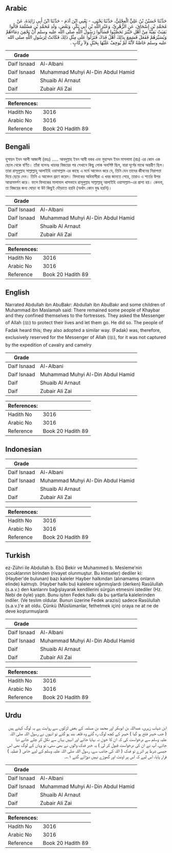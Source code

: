 ## Arabic


<div dir="rtl" lang="ar" style={{fontSize:'larger',backgroundColor:'#f8f9fa',padding:20}}>
حَدَّثَنَا حُسَيْنُ بْنُ عَلِيٍّ الْعِجْلِيُّ، حَدَّثَنَا يَحْيَى، - يَعْنِي ابْنَ آدَمَ - حَدَّثَنَا ابْنُ أَبِي زَائِدَةَ، عَنْ مُحَمَّدِ بْنِ إِسْحَاقَ، عَنِ الزُّهْرِيِّ، وَعَبْدِ اللَّهِ بْنِ أَبِي بَكْرٍ، وَبَعْضِ، وَلَدِ مُحَمَّدِ بْنِ مَسْلَمَةَ قَالُوا بَقِيَتْ بَقِيَّةٌ مِنْ أَهْلِ خَيْبَرَ تَحَصَّنُوا فَسَأَلُوا رَسُولَ اللَّهِ صلى الله عليه وسلم أَنْ يَحْقِنَ دِمَاءَهُمْ وَيُسَيِّرَهُمْ فَفَعَلَ فَسَمِعَ بِذَلِكَ أَهْلُ فَدَكَ فَنَزَلُوا عَلَى مِثْلِ ذَلِكَ فَكَانَتْ لِرَسُولِ اللَّهِ صلى الله عليه وسلم خَاصَّةً لأَنَّهُ لَمْ يُوجِفْ عَلَيْهَا بِخَيْلٍ وَلاَ رِكَابٍ ‏.‏
</div>
<div style={{backgroundColor:'#f8f9fa',padding:20, marginBottom: 10}}><table> <thead> <tr> <th>Grade</th> <th></th> </tr> </thead> <tbody> <tr><td>Daif Isnaad</td><td>Al-Albani</td></tr><tr><td>Daif Isnaad</td><td>Muhammad Muhyi Al-Din Abdul Hamid</td></tr><tr><td>Daif</td><td>Shuaib Al Arnaut</td></tr><tr><td>Daif</td><td>Zubair Ali Zai</td></tr></tbody></table><table> <thead> <tr> <th>References:</th> <th></th> </tr> </thead> <tbody><tr><td>Hadith No</td><td>3016</td></tr><tr><td>Arabic No</td><td>3016</td></tr><tr><td>Reference</td><td>Book 20 Hadith 89</td></tr></tbody></table></div>

## Bengali


<div dir="ltr" lang="bn" style={{fontSize:'larger',backgroundColor:'#f8f9fa',padding:20}}>
হুসায়ন ইবন আলী আজালী (রহঃ) ..... আবদুল্লাহ ইবন আবী বকর এবং মুহাম্মদ ইবন মাসলামা (রাঃ) এর কোন এক ছেলে থেকে বর্ণিত। তাঁরা বলেনঃ খায়বর বিজয়ের পর সেখানে কিছু লোক অবশিষ্ট ছিল, যারা দূর্গের মাঝে অন্তরীণ ছিল। তারা রাসূলুল্লাহ সাল্লাল্লাহু আলাইহি ওয়াসাল্লাম এর কাছে এ মর্মে আবেদন করে যে, তিনি যেন তাদের জীবনের নিরাপত্তা দিয়ে ছেড়ে দেন। তিনি এ আবেদন গ্রহণ করেন। ফিদাকের অধিবাসীরা এ খবর জানতে পেরে, তারাও এ শর্তের উপর আত্মসমর্পণ করে। ফলে ফিদাকের মালামাল খাসভাবে রাসূলুল্লাহ সাল্লাল্লাহু আলাইহি ওয়াসাল্লাম-এর প্রাপ্য হয়। কেননা, তা বিজয়ের জন্য ঘোড়া বা উট কিছুই দৌড়াতে হয়নি (অর্থাৎ কোন যুদ্ধ হয়নি)।
</div>
<div style={{backgroundColor:'#f8f9fa',padding:20, marginBottom: 10}}><table> <thead> <tr> <th>Grade</th> <th></th> </tr> </thead> <tbody> <tr><td>Daif Isnaad</td><td>Al-Albani</td></tr><tr><td>Daif Isnaad</td><td>Muhammad Muhyi Al-Din Abdul Hamid</td></tr><tr><td>Daif</td><td>Shuaib Al Arnaut</td></tr><tr><td>Daif</td><td>Zubair Ali Zai</td></tr></tbody></table><table> <thead> <tr> <th>References:</th> <th></th> </tr> </thead> <tbody><tr><td>Hadith No</td><td>3016</td></tr><tr><td>Arabic No</td><td>3016</td></tr><tr><td>Reference</td><td>Book 20 Hadith 89</td></tr></tbody></table></div>

## English


<div dir="ltr" lang="en" style={{fontSize:'larger',backgroundColor:'#f8f9fa',padding:20}}>
Narrated Abdullah ibn AbuBakr: Abdullah ibn AbuBakr and some children of Muhammad ibn Maslamah said: There remained some people of Khaybar and they confined themselves to the fortresses. They asked the Messenger of Allah (ﷺ) to protect their lives and let them go. He did so. The people of Fadak heard this; they also adopted a similar way. (Fadak) was, therefore, exclusively reserved for the Messenger of Allah (ﷺ), for it was not captured by the expedition of cavalry and camelry
</div>
<div style={{backgroundColor:'#f8f9fa',padding:20, marginBottom: 10}}><table> <thead> <tr> <th>Grade</th> <th></th> </tr> </thead> <tbody> <tr><td>Daif Isnaad</td><td>Al-Albani</td></tr><tr><td>Daif Isnaad</td><td>Muhammad Muhyi Al-Din Abdul Hamid</td></tr><tr><td>Daif</td><td>Shuaib Al Arnaut</td></tr><tr><td>Daif</td><td>Zubair Ali Zai</td></tr></tbody></table><table> <thead> <tr> <th>References:</th> <th></th> </tr> </thead> <tbody><tr><td>Hadith No</td><td>3016</td></tr><tr><td>Arabic No</td><td>3016</td></tr><tr><td>Reference</td><td>Book 20 Hadith 89</td></tr></tbody></table></div>

## Indonesian


<div dir="ltr" lang="id" style={{fontSize:'larger',backgroundColor:'#f8f9fa',padding:20}}>

</div>
<div style={{backgroundColor:'#f8f9fa',padding:20, marginBottom: 10}}><table> <thead> <tr> <th>Grade</th> <th></th> </tr> </thead> <tbody> <tr><td>Daif Isnaad</td><td>Al-Albani</td></tr><tr><td>Daif Isnaad</td><td>Muhammad Muhyi Al-Din Abdul Hamid</td></tr><tr><td>Daif</td><td>Shuaib Al Arnaut</td></tr><tr><td>Daif</td><td>Zubair Ali Zai</td></tr></tbody></table><table> <thead> <tr> <th>References:</th> <th></th> </tr> </thead> <tbody><tr><td>Hadith No</td><td>3016</td></tr><tr><td>Arabic No</td><td>3016</td></tr><tr><td>Reference</td><td>Book 20 Hadith 89</td></tr></tbody></table></div>

## Turkish


<div dir="ltr" lang="tr" style={{fontSize:'larger',backgroundColor:'#f8f9fa',padding:20}}>
ez-Zühri ile Abdullah b. Ebû Bekir ve Muhammed b. Mesleme'nin çocuklarının birinden (rivayet olunmuştur. Bu kimseler) dediler ki: (Hayber'de bulunan) bazı kaleler Hayber halkından (alınamamış onların elinde) kalmıştı. (Hayber halkı bu) kalelere sığınmışlardı (derken) Rasûlullah (s.a.v.) den kanlarını bağışlayarak kendilerini sürgün etmesini istediler (Hz. Nebi de öyle) yaptı. Bunu işiten Fedek halkı da bu şartlarla kalelerinden indiler. (Ve teslim oldular. Bunun üzerine Fedek arazisi) sadece Rasûlullah (s.a.v.)'e ait oldu. Çünkü (Müslümanlar, fethetmek için) oraya ne at ne de deve koşturmuşlardı
</div>
<div style={{backgroundColor:'#f8f9fa',padding:20, marginBottom: 10}}><table> <thead> <tr> <th>Grade</th> <th></th> </tr> </thead> <tbody> <tr><td>Daif Isnaad</td><td>Al-Albani</td></tr><tr><td>Daif Isnaad</td><td>Muhammad Muhyi Al-Din Abdul Hamid</td></tr><tr><td>Daif</td><td>Shuaib Al Arnaut</td></tr><tr><td>Daif</td><td>Zubair Ali Zai</td></tr></tbody></table><table> <thead> <tr> <th>References:</th> <th></th> </tr> </thead> <tbody><tr><td>Hadith No</td><td>3016</td></tr><tr><td>Arabic No</td><td>3016</td></tr><tr><td>Reference</td><td>Book 20 Hadith 89</td></tr></tbody></table></div>

## Urdu


<div dir="rtl" lang="ur" style={{fontSize:'larger',backgroundColor:'#f8f9fa',padding:20}}>
ابن شہاب زہری، عبداللہ بن ابوبکر اور محمد بن مسلمہ کے بعض لڑکوں سے روایت ہے یہ لوگ کہتے ہیں ( جب خیبر فتح ہو گیا ) خیبر کے کچھ لوگ رہ گئے وہ قلعہ بند ہو گئے تو انہوں نے رسول اللہ صلی اللہ علیہ وسلم سے درخواست کی کہ ان کا خون نہ بہایا جائے اور انہیں یہاں سے نکل کر چلے جانے دیا جائے، آپ نے ان کی درخواست قبول کر لی ) یہ خبر فدک والوں نے بھی سنی، تو وہاں کے لوگ بھی اس جیسی شرط پر اترے تو فدک ( اللہ کی جانب سے، رسول اللہ صلی اللہ علیہ وسلم کے لیے خاص ( عطیہ ) قرار پایا، اس لیے کہ اس پر اونٹ اور گھوڑے نہیں دوڑائے گئے ۱؎۔
</div>
<div style={{backgroundColor:'#f8f9fa',padding:20, marginBottom: 10}}><table> <thead> <tr> <th>Grade</th> <th></th> </tr> </thead> <tbody> <tr><td>Daif Isnaad</td><td>Al-Albani</td></tr><tr><td>Daif Isnaad</td><td>Muhammad Muhyi Al-Din Abdul Hamid</td></tr><tr><td>Daif</td><td>Shuaib Al Arnaut</td></tr><tr><td>Daif</td><td>Zubair Ali Zai</td></tr></tbody></table><table> <thead> <tr> <th>References:</th> <th></th> </tr> </thead> <tbody><tr><td>Hadith No</td><td>3016</td></tr><tr><td>Arabic No</td><td>3016</td></tr><tr><td>Reference</td><td>Book 20 Hadith 89</td></tr></tbody></table></div>